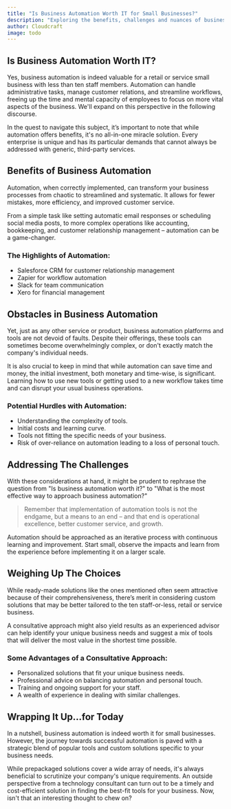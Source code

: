 ```yaml
---
title: "Is Business Automation Worth IT for Small Businesses?"
description: "Exploring the benefits, challenges and nuances of business automation for owner/operators and small businesses in the retail and service industry."
author: Cloudcraft
image: todo
---
```


## Is Business Automation Worth IT?

Yes, business automation is indeed valuable for a retail or service small business with less than ten staff members. Automation can handle administrative tasks, manage customer relations, and streamline workflows, freeing up the time and mental capacity of employees to focus on more vital aspects of the business. We'll expand on this perspective in the following discourse.

In the quest to navigate this subject, it’s important to note that while automation offers benefits, it's no all-in-one miracle solution. Every enterprise is unique and has its particular demands that cannot always be addressed with generic, third-party services. 

<ServicesBlurb />

## Benefits of Business Automation

Automation, when correctly implemented, can transform your business processes from chaotic to streamlined and systematic. It allows for fewer mistakes, more efficiency, and improved customer service.

From a simple task like setting automatic email responses or scheduling social media posts, to more complex operations like accounting, bookkeeping, and customer relationship management – automation can be a game-changer.

### The Highlights of Automation:

 * Salesforce CRM for customer relationship management
 * Zapier for workflow automation
 * Slack for team communication
 * Xero for financial management

## Obstacles in Business Automation

Yet, just as any other service or product, business automation platforms and tools are not devoid of faults. Despite their offerings, these tools can sometimes become overwhelmingly complex, or don't exactly match the company's individual needs.

It is also crucial to keep in mind that while automation can save time and money, the initial investment, both monetary and time-wise, is significant. Learning how to use new tools or getting used to a new workflow takes time and can disrupt your usual business operations.

### Potential Hurdles with Automation:

 * Understanding the complexity of tools.
 * Initial costs and learning curve.
 * Tools not fitting the specific needs of your business.
 * Risk of over-reliance on automation leading to a loss of personal touch.

<GetStartedBlurb />

## Addressing The Challenges

With these considerations at hand, it might be prudent to rephrase the question from "Is business automation worth it?" to "What is the most effective way to approach business automation?"

<blockquote>Remember that implementation of automation tools is not the endgame, but a means to an end – and that end is operational excellence, better customer service, and growth.</blockquote>

Automation should be approached as an iterative process with continuous learning and improvement. Start small, observe the impacts and learn from the experience before implementing it on a larger scale.

## Weighing Up The Choices

While ready-made solutions like the ones mentioned often seem attractive because of their comprehensiveness, there’s merit in considering custom solutions that may be better tailored to the ten staff-or-less, retail or service business. 

A consultative approach might also yield results as an experienced advisor can help identify your unique business needs and suggest a mix of tools that will deliver the most value in the shortest time possible.

### Some Advantages of a Consultative Approach:

 * Personalized solutions that fit your unique business needs.
 * Professional advice on balancing automation and personal touch.
 * Training and ongoing support for your staff.
 * A wealth of experience in dealing with similar challenges.

## Wrapping It Up...for Today

In a nutshell, business automation is indeed worth it for small businesses. However, the journey towards successful automation is paved with a strategic blend of popular tools and custom solutions specific to your business needs. 

While prepackaged solutions cover a wide array of needs, it's always beneficial to scrutinize your company's unique requirements. An outside perspective from a technology consultant can turn out to be a timely and cost-efficient solution in finding the best-fit tools for your business. Now, isn't that an interesting thought to chew on?